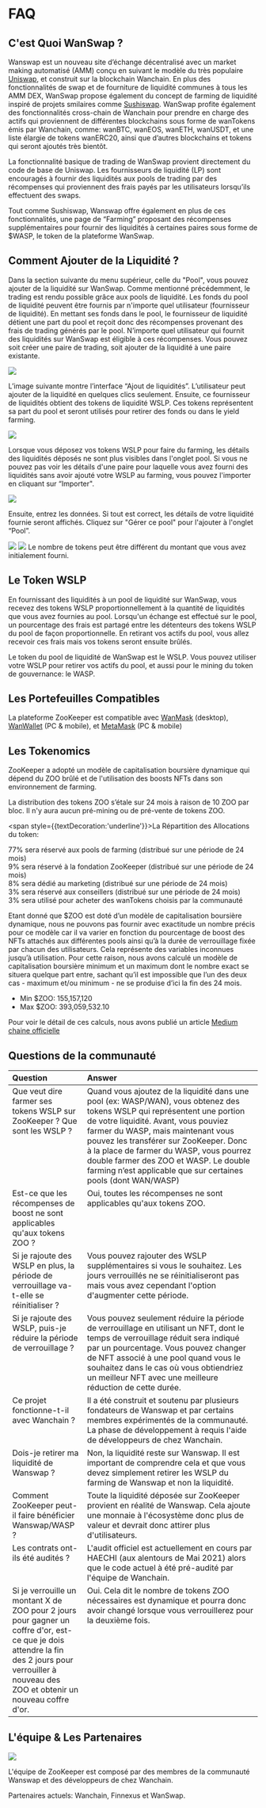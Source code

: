 # FAQ

## C'est Quoi WanSwap ?

Wanswap est un nouveau site d’échange décentralisé avec un market making automatisé (AMM) conçu en suivant le modèle du très populaire [Uniswap](https://uniswap.org/), et construit sur la blockchain Wanchain. En plus des fonctionnalités de swap et de fourniture de liquidité communes à tous les AMM DEX, WanSwap propose également du concept de farming de liquidité inspiré de projets smilaires comme [Sushiswap](https://sushiswap.fi/). WanSwap profite également des fonctionnalités cross-chain de Wanchain pour prendre en charge des actifs qui proviennent de différentes blockchains sous forme de wanTokens émis par Wanchain, comme: wanBTC, wanEOS, wanETH, wanUSDT, et une liste élargie de tokens wanERC20, ainsi que d’autres blockchains et tokens qui seront ajoutés très bientôt.

La fonctionnalité basique de trading de WanSwap provient directement du code de base de Uniswap. Les fournisseurs de liquidité (LP) sont encouragés à fournir des liquidités aux pools de trading par des récompenses qui proviennent des frais payés par les utilisateurs lorsqu’ils effectuent des swaps.

Tout comme Sushiswap, Wanswap offre également en plus de ces fonctionnalités, une page de “Farming” proposant des récompenses supplémentaires pour fournir des liquidités à certaines paires sous forme de $WASP, le token de la plateforme WanSwap.

## Comment Ajouter de la Liquidité ?

Dans la section suivante du menu supérieur, celle du "Pool", vous pouvez ajouter de la liquidité sur WanSwap. Comme mentionné précédemment, le trading est rendu possible grâce aux pools de liquidité. Les fonds du pool de liquidité peuvent être fournis par n'importe quel utilisateur (fournisseur de liquidité). En mettant ses fonds dans le pool, le fournisseur de liquidité détient une part du pool et reçoit donc des récompenses provenant des frais de trading générés par le pool. N’importe quel utilisateur qui fournit des liquidités sur WanSwap est éligible à ces récompenses. Vous pouvez soit créer une paire de trading, soit ajouter de la liquidité à une paire existante.

![](/docs/image17.png)

L’image suivante montre l’interface “Ajout de liquidités”. L’utilisateur peut ajouter de la liquidité en quelques clics seulement. Ensuite, ce fournisseur de liquidités obtient des tokens de liquidité WSLP. Ces tokens représentent sa part du pool et seront utilisés pour retirer des fonds ou dans le yield farming.

![](/docs/image14.png)

Lorsque vous déposez vos tokens WSLP pour faire du farming, les détails des liquidités déposés ne sont plus visibles dans l'onglet pool. Si vous ne pouvez pas voir les détails d'une paire pour laquelle vous avez fourni des liquidités sans avoir ajouté votre WSLP au farming, vous pouvez l'importer en cliquant sur “Importer".

![](/docs/image6.png)

Ensuite, entrez les données. Si tout est correct, les détails de votre liquidité fournie seront affichés. Cliquez sur "Gérer ce pool" pour l'ajouter à l'onglet “Pool”.

![](/docs/image12.png)
![](/docs/image5.png)
Le nombre de tokens peut être différent du montant que vous avez initialement fourni.

## Le Token WSLP

En fournissant des liquidités à un pool de liquidité sur WanSwap, vous recevez des tokens WSLP proportionnellement à la quantité de liquidités que vous avez fournies au pool. Lorsqu'un échange est effectué sur le pool, un pourcentage des frais est partagé entre les détenteurs des tokens WSLP du pool de façon proportionnelle. En retirant vos actifs du pool, vous allez recevoir ces frais mais vos tokens seront ensuite brûlés.

Le token du pool de liquidité de WanSwap est le WSLP. Vous pouvez utiliser votre WSLP pour retirer vos actifs du pool, et aussi pour le mining du token de gouvernance: le WASP.

## Les Portefeuilles Compatibles

La plateforme ZooKeeper est compatible avec [WanMask](https://wanmask.io/) (desktop), [WanWallet](https://wanchain.org/getstarted) (PC & mobile), et [MetaMask](https://metamask.io/) (PC & mobile) 

## Les Tokenomics

ZooKeeper a adopté un modèle de capitalisation boursière dynamique qui dépend du ZOO brûlé et de l'utilisation des boosts NFTs dans son environnement de farming.

La distribution des tokens ZOO s’étale sur 24 mois à raison de 10 ZOO par bloc. Il n'y aura aucun pré-mining ou de pré-vente de tokens ZOO. 

<span style={{textDecoration:'underline'}}>La Répartition des Allocations du token</span>:

<div style={{fontSize:16,marginLeft:30,marginTop:20}}>
<div>77% sera réservé aux pools de farming (distribué sur une période de 24 mois)</div>
<div>9% sera réservé à la fondation ZooKeeper (distribué sur une période de 24 mois)</div>
<div>8% sera dédié au marketing (distribué sur une période de 24 mois)</div>
<div>3% sera réservé aux conseillers (distribué sur une période de 24 mois)</div>
<div>3% sera utilisé pour acheter des wanTokens choisis par la communauté</div>
</div>


Etant donné que $ZOO est doté d’un modèle de capitalisation boursière dynamique, nous ne pouvons pas fournir avec exactitude un nombre précis pour ce modèle car il va varier en fonction du pourcentage de boost des NFTs attachés aux différentes pools ainsi qu’à la durée de verrouillage fixée par chacun des utilisateurs. Cela représente des variables inconnues jusqu’à utilisation.
Pour cette raison, nous avons calculé un modèle de capitalisation boursière minimum et un maximum dont le nombre exact se situera quelque part entre, sachant qu’il est impossible que l’un des deux cas - maximum et/ou minimum - ne se produise d’ici la fin des 24 mois.


* Min $ZOO: 155,157,120
* Max $ZOO: 393,059,532.10

Pour voir le détail de ces calculs, nous avons publié un article [Medium chaine officielle](https://medium.com/zookeeper-blog/dynamic-market-cap-734390926c12)

## Questions de la communauté

<div style={{marginTop:20}}>
    <table>
        <thead>
            <tr>
                <th width="30%" align="left" valign="top">Question</th>
                <th align="left" valign="top">Answer</th>
            </tr>
        </thead>
        <tbody>
            <tr>
                <td align="left" valign="top">Que veut dire farmer ses tokens WSLP sur ZooKeeper ? Que sont les WSLP ?</td>
                <td align="left" valign="top">Quand vous ajoutez de la liquidité dans une pool (ex: WASP/WAN), vous obtenez des tokens WSLP qui représentent une portion de votre liquidité. Avant, vous pouviez farmer du WASP, mais maintenant vous pouvez les transférer sur ZooKeeper.
Donc à la place de farmer du WASP, vous pourrez double farmer des ZOO et WASP.
Le double farming n’est applicable que sur certaines pools (dont WAN/WASP)
                </td>
            </tr>
            <tr>
                <td align="left" valign="top">Est-ce que les récompenses de boost ne sont applicables qu'aux tokens ZOO ?</td>
                <td align="left" valign="top">Oui, toutes les récompenses ne sont applicables qu'aux tokens ZOO.</td>
            </tr>
            <tr>
                <td align="left" valign="top">Si je rajoute des WSLP en plus, la période de verrouillage va-t-elle se réinitialiser ?</td>
                <td align="left" valign="top">Vous pouvez rajouter des WSLP supplémentaires si vous le souhaitez. Les jours verrouillés ne se réinitialiseront pas mais vous avez cependant l'option d'augmenter cette période.</td>
            </tr>
            <tr>
                <td align="left" valign="top">Si je rajoute des WSLP, puis-je réduire la période de verrouillage ?</td>
                <td align="left" valign="top">Vous pouvez seulement réduire la période de verrouillage en utilisant un NFT, dont le temps de verrouillage réduit sera indiqué par un pourcentage. Vous pouvez changer de NFT associé à une pool quand vous le souhaitez dans le cas où vous obtiendriez un meilleur NFT avec une meilleure réduction de cette durée.</td>
            </tr>
            <tr>
                <td align="left" valign="top">Ce projet fonctionne-t-il avec Wanchain ?</td>
                <td align="left" valign="top">Il a été construit et soutenu par plusieurs fondateurs de Wanswap et par certains membres expérimentés de la communauté. La phase de développement à requis l'aide de développeurs de chez Wanchain.</td>
            </tr>
            <tr>
                <td align="left" valign="top">Dois-je retirer ma liquidité de Wanswap ?</td>
                <td align="left" valign="top">Non, la liquidité reste sur Wanswap. Il est important de comprendre cela et que vous devez simplement retirer les WSLP du farming de Wanswap et non la liquidité.</td>
            </tr>
            <tr>
                <td align="left" valign="top">Comment ZooKeeper peut-il faire bénéficier Wanswap/WASP ?</td>
                <td align="left" valign="top">Toute la liquidité déposée sur ZooKeeper provient en réalité de Wanswap. Cela ajoute une monnaie à l'écosystème donc plus de valeur et devrait donc attirer plus d'utilisateurs.</td>
            </tr>
            <tr>
                <td align="left" valign="top">Les contrats ont-ils été audités ?</td>
                <td align="left" valign="top">L'audit officiel est actuellement en cours par HAECHI (aux alentours de Mai 2021) alors que le code actuel à été pré-audité par l'équipe de Wanchain.</td>
            </tr>
            <tr>
                <td align="left" valign="top">Si je verrouille un montant X de ZOO pour 2 jours pour gagner un coffre d'or, est-ce que je dois attendre la fin des 2 jours pour verrouiller à nouveau des ZOO et obtenir un nouveau coffre d'or.</td>
                <td align="left" valign="top">Oui. Cela dit le nombre de tokens ZOO nécessaires est dynamique et pourra donc avoir changé lorsque vous verrouillerez pour la deuxième fois.</td>
            </tr>
        </tbody>
    </table>
</div>

## L'équipe & Les Partenaires

![](/teampartneers.png)

L'équipe de ZooKeeper est composé par des membres de la communauté Wanswap et des développeurs de chez Wanchain.

Partenaires actuels: Wanchain, Finnexus et WanSwap.
